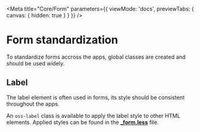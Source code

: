 
<Meta
  title="Core/Form"
  parameters={{
    viewMode: 'docs',
    previewTabs: { canvas: { hidden: true } }
  }}
/>

# Form standardization

To standardize forms accross the apps, global classes are created and should be used widely.

## Label

The label element is often used in forms, its style should be consistent throughout the apps.

An `oss-label` class is available to apply the label style to other HTML elements. Applied styles can be found in the **[\_form.less](https://github.com/upfluence/oss-components/blob/0f49ebb6fbda19e4f7cd418a8fb938f06adfba97/app/styles/core/_form.less)** file.
